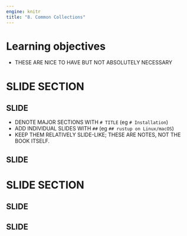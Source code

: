```yaml
---
engine: knitr
title: "8. Common Collections"
---
```


# Learning objectives

::: nonincremental
- THESE ARE NICE TO HAVE BUT NOT ABSOLUTELY NECESSARY
:::


# SLIDE SECTION

## SLIDE

- DENOTE MAJOR SECTIONS WITH `# TITLE` (eg `# Installation`)
- ADD INDIVIDUAL SLIDES WITH `##` (eg `## rustup on Linux/macOS`)
- KEEP THEM RELATIVELY SLIDE-LIKE; THESE ARE NOTES, NOT THE BOOK ITSELF.

## SLIDE

# SLIDE SECTION

## SLIDE

## SLIDE
